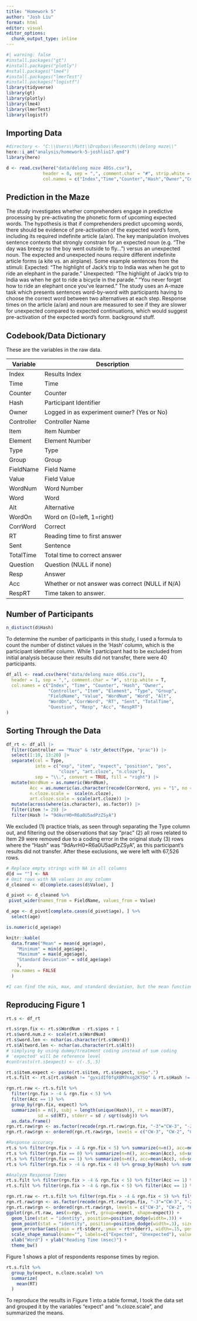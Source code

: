 ```yaml
---
title: "Homework 5"
author: "Josh Liu"
format: html
editor: visual
editor_options: 
  chunk_output_type: inline
---
```


```r
#| warning: false
#install.packages("gt")
#install.packages("plotly")
#nstall.packages("lme4")
#install.packages("lmerTest")
#install.packages("logistf")
library(tidyverse)
library(gt)
library(plotly)
library(lme4)
library(lmerTest)
library(logistf)
```

## Importing Data

```r

#directory <- "C:\\Users\\Matt\\Dropbox\\Research\\delong maze\\"
here::i_am("analysis/homework-5-joshliu17.qmd")
library(here)

d <- read.csv(here("data/delong maze 40Ss.csv"), 
              header = 0, sep = ",", comment.char = "#", strip.white = T,
              col.names = c("Index","Time","Counter","Hash","Owner","Controller","Item","Element","Type","Group","FieldName","Value","WordNum","Word","Alt","WordOn","CorrWord","RT","Sent","TotalTime","Question","Resp","Acc","RespRT"));

```

## Prediction in the Maze

The study investigates whether comprehenders engage in predictive processing by pre-activating the phonetic form of upcoming expected words. The hypothesis is that if comprehenders predict upcoming words, there should be evidence of pre-activation of the expected word's form, including its required indefinite article (a/an). The key manipulation involves sentence contexts that strongly constrain for an expected noun (e.g. "The day was breezy so the boy went outside to fly...") versus an unexpected noun. The expected and unexpected nouns require different indefinite article forms (a kite vs. an airplane). Some example sentences from the stimuli: Expected: "The highlight of Jack's trip to India was when he got to ride an elephant in the parade." Unexpected: "The highlight of Jack's trip to India was when he got to ride a bicycle in the parade." "You never forget how to ride an elephant once you've learned." The study uses an A-maze task which presents sentences word-by-word with participants having to choose the correct word between two alternatives at each step. Response times on the article (a/an) and noun are measured to see if they are slower for unexpected compared to expected continuations, which would suggest pre-activation of the expected word's form. background stuff. 

## Codebook/Data Dictionary

These are the variables in the raw data.

| Variable   | Description                                     |
|------------|-------------------------------------------------|
| Index      | Results Index                                   |
| Time       | Time                                            |
| Counter    | Counter                                         |
| Hash       | Participant Identifier                          |
| Owner      | Logged in as experiment owner? (Yes or No)      |
| Controller | Controller Name                                 |
| Item       | Item Number                                     |
| Element    | Element Number                                  |
| Type       | Type                                            |
| Group      | Group                                           |
| FieldName  | Field Name                                      |
| Value      | Field Value                                     |
| WordNum    | Word Number                                     |
| Word       | Word                                            |
| Alt        | Alternative                                     |
| WordOn     | Word on (0=left, 1=right)                       |
| CorrWord   | Correct                                         |
| RT         | Reading time to first answer                    |
| Sent       | Sentence                                        |
| TotalTime  | Total time to correct answer                    |
| Question   | Question (NULL if none)                         |
| Resp       | Answer                                          |
| Acc        | Whether or not answer was correct (NULL if N/A) |
| RespRT     | Time taken to answer.                           |

## Number of Participants

```r

n_distinct(d$Hash)

```

To determine the number of participants in this study, I used a formula to count the number of distinct values in the 'Hash' column, which is the participant identifier column. While 1 participant had to be excluded from initial analysis because their results did not transfer, there were 40 participants.

```r
df_all <- read.csv(here("data/delong maze 40Ss.csv"),
  header = 1, sep = ",", comment.char = "#", strip.white = T,
  col.names = c("Index", "Time", "Counter", "Hash", "Owner", 
                "Controller", "Item", "Element", "Type", "Group", 
                "FieldName", "Value", "WordNum", "Word", "Alt", 
                "WordOn", "CorrWord", "RT", "Sent", "TotalTime", 
                "Question", "Resp", "Acc", "RespRT")
)
```

## Sorting Through the Data

```r
df_rt <- df_all |> 
  filter(Controller == "Maze" & !str_detect(Type, "prac")) |> 
  select(1:10, 13:20) |> 
  separate(col = Type, 
           into = c("exp", "item", "expect", "position", "pos", 
                    "cloze", "art.cloze", "n.cloze"), 
           sep = "\\.", convert = TRUE, fill = "right") |> 
  mutate(WordNum = as.numeric(WordNum),
         Acc = as.numeric(as.character(recode(CorrWord, yes = "1", no = "0"))),
         n.cloze.scale =  scale(n.cloze), 
         art.cloze.scale = scale(art.cloze)) |> 
  mutate(across(where(is.character), as.factor)) |> 
  filter(item != 29) |> 
  filter(Hash != "9dAvrH0+R6a0U5adPzZSyA")
```

We excluded (1) practice trials, as seen through separating the Type column out, and filtering out the observations that say "prac" (2) all rows related to Item 29 were removed due to a coding error in the original study (3) rows where the "Hash" was "9dAvrH0+R6a0U5adPzZSyA", as this participant's results did not transfer. After these exclusions, we were left with 67,526 rows.

```r
# Replace empty strings with NA in all columns
d[d == ""] <- NA
# Omit rows with NA values in any column
d_cleaned <- d[complete.cases(d$Value), ]

d_pivot <- d_cleaned %>%
 pivot_wider(names_from = FieldName, values_from = Value)

d_age <- d_pivot[complete.cases(d_pivot$age), ] %>%
  select(age)

is.numeric(d_age$age)

knitr::kable(
  data.frame("Mean" = mean(d_age$age),
    "Minimum" = min(d_age$age), 
    "Maximum" = max(d_age$age), 
    "Standard Deviation" = sd(d_age$age)
    ),
  row.names = FALSE
  )

#I can find the min, max, and standard deviation, but the mean function does not work because it is saying that the age column is not a numeric variable. I've tried to convert it to a numeric variable but I can't figure it out.

```

## Reproducing Figure 1

```r

rt.s <- df_rt 

rt.s$rgn.fix <- rt.s$WordNum - rt.s$pos + 1
rt.s$word.num.z <- scale(rt.s$WordNum)
rt.s$word.len <- nchar(as.character(rt.s$Word))
rt.s$Altword.len <- nchar(as.character(rt.s$Alt))
# simplying by using dummy/treatment coding instead of sum coding
# 'expected' will be reference level
#contrasts(rt.s$expect) <- c(-.5,.5)

rt.s$item.expect <- paste(rt.s$item, rt.s$expect, sep=".")
rt.s.filt <- rt.s[rt.s$Hash != "gyxidIf0fqXBM7nxg2K7SQ" & rt.s$Hash != "f8dC3CkleTBP9lUufzUOyQ",]

rgn.rt.raw <- rt.s.filt %>%
  filter(rgn.fix > -4 & rgn.fix < 5) %>%
  filter(Acc == 1) %>%
  group_by(rgn.fix, expect) %>%
  summarize(n = n(), subj = length(unique(Hash)), rt = mean(RT), 
            sd = sd(RT), stderr = sd / sqrt(subj)) %>%
  as.data.frame()
rgn.rt.raw$rgn <- as.factor(recode(rgn.rt.raw$rgn.fix, "-3"="CW-3", "-2"="CW-2", "-1"="CW-1", "0"="art", "1"="n","2"="CW+1", "3"="CW+2", "4"="CW+3"))
rgn.rt.raw$rgn <- ordered(rgn.rt.raw$rgn, levels = c("CW-3", "CW-2", "CW-1", "art", "n", "CW+1", "CW+2", "CW+3"))


```

```r
#Response accuracy
rt.s %>% filter(rgn.fix > -4 & rgn.fix < 5) %>% summarize(n=n(), acc=mean(Acc), sd=sd(Acc), error=1-acc)
rt.s %>% filter(rgn.fix == 0) %>% summarize(n=n(), acc=mean(Acc), sd=sd(Acc), error=1-acc)
rt.s %>% filter(rgn.fix == 1) %>% summarize(n=n(), acc=mean(Acc), sd=sd(Acc), error=1-acc)
rt.s %>% filter(rgn.fix > -4 & rgn.fix < 4) %>% group_by(Hash) %>% summarize(n=n(), acc=mean(Acc), sd=sd(Acc), error=1-acc) %>% mutate(keep = acc > mean(acc)-2*sd(acc)) %>% arrange(acc) %>% as.data.frame()

```

```r
#Analyze Response Times
rt.s.filt %>% filter(rgn.fix > -4 & rgn.fix < 5) %>% filter(Acc == 1) %>% summarize(n=n(), rt=mean(RT), rt.sd=sd(RT), med=median(RT), rt.min=min(RT), rt.max=max(RT))
rt.s.filt %>% filter(rgn.fix > -4 & rgn.fix < 5) %>% filter(Acc == 1) %>% group_by(Hash) %>% summarize(n=n(), rt=mean(RT), rt.sd=sd(RT), med=median(RT), rt.min=min(RT), rt.max=max(RT)) %>% mutate(keep = rt > mean(rt)-2*sd(rt) | rt < mean(rt)+2*sd(rt)) %>% as.data.frame()

```

```r
rgn.rt.raw <- rt.s.filt %>% filter(rgn.fix > -4 & rgn.fix < 5) %>% filter(Acc == 1) %>% group_by(rgn.fix, expect) %>% summarize(n=n(), subj=length(unique(Hash)), rt=mean(RT), sd=sd(RT), stderr=sd/sqrt(subj)) %>% as.data.frame()
rgn.rt.raw$rgn <- as.factor(recode(rgn.rt.raw$rgn.fix, "-3"="CW-3", "-2"="CW-2", "-1"="CW-1", "0"="art", "1"="n","2"="CW+1", "3"="CW+2", "4"="CW+3"))
rgn.rt.raw$rgn <- ordered(rgn.rt.raw$rgn, levels = c("CW-3", "CW-2", "CW-1", "art", "n", "CW+1", "CW+2", "CW+3"))
ggplot(rgn.rt.raw, aes(x=rgn, y=rt, group=expect, shape=expect)) +
  geom_line(stat = "identity", position=position_dodge(width=.3)) +
  geom_point(stat = "identity", position=position_dodge(width=.3), size=3) +
  geom_errorbar(aes(ymin = rt-stderr, ymax = rt+stderr), width=.15, position=position_dodge(width=.3)) +
  scale_shape_manual(name="", labels=c("Expected", "Unexpected"), values = c(21,19)) + 
  xlab("Word") + ylab("Reading Time (msec)") + 
  theme_bw()
```

Figure 1 shows a plot of respondents response times by region. 

```r

rt.s.filt %>%
  group_by(expect, n.cloze.scale) %>%
  summarize(
    mean(RT)
  )
```

To reproduce the results in Figure 1 into a table format, I took the data set and grouped it by the variables "expect" and "n.cloze.scale", and summarized the means.




